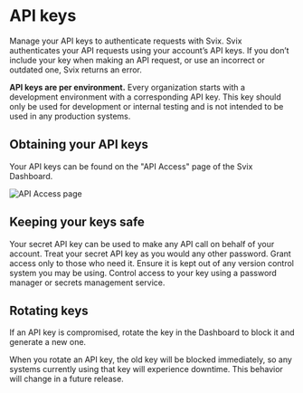 # API keys

Manage your API keys to authenticate requests with Svix.
Svix authenticates your API requests using your account’s API keys. If you don’t include your key when making an API request, or use an incorrect or outdated one, Svix returns an error.

**API keys are per environment.** Every organization starts with a development environment with a corresponding API key. This key should only be used for development or internal testing and is not intended to be used in any production systems.

## Obtaining your API keys

Your API keys can be found on the "API Access" page of the Svix Dashboard.

![API Access page](./img/api-access-page.png)

## Keeping your keys safe

Your secret API key can be used to make any API call on behalf of your account. Treat your secret API key as you would any other password. Grant access only to those who need it. Ensure it is kept out of any version control system you may be using. Control access to your key using a password manager or secrets management service.

## Rotating keys

If an API key is compromised, rotate the key in the Dashboard to block it and generate a new one.

When you rotate an API key, the old key will be blocked immediately, so any systems currently using that key will experience downtime. This behavior will change in a future release.
